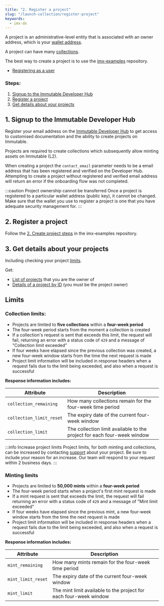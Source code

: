 ```yaml
---
title: "2. Register a project"
slug: "/launch-collection/register-project"
keywords:
  - imx-dx
---
```



A project is an administrative-level entity that is associated with an owner address, which is your [wallet address](../register-as-user/index.md).

A project can have many [collections](../register-collection/index.mdx).

The best way to create a project is to use the [imx-examples](https://github.com/immutable/imx-examples/blob/main/docs/onboarding.md#2-create-project) repository.

<ListAdmonition title="Pre-requisites" icon="🤚" type="tip">
    <ul>
    <li><a href="./register-as-user">Registering as a user</a></li>
    </ul>
</ListAdmonition>

### Steps:
1. [Signup to the Immutable Developer Hub](#1-signup-to-the-immutable-developer-hub)
2. [Register a project](#2-register-a-project)
3. [Get details about your projects](#3-get-details-about-your-projects)

## 1. Signup to the Immutable Developer Hub

Register your email address on the [Immutable Developer Hub](https://hub.immutable.com) to get access to customised documentation and the ability to create projects on Immutable.

Projects are required to create collections which subsequently allow minting assets on Immutable (L2).

When creating a project the `contact_email` parameter needs to be a email address that has been registered and verified on the Developer Hub. Attempting to create a project without registered and verified email address will return an error if the onboarding flow was not completed.

:::caution Project ownership cannot be transferred
Once a project is registered to a particular wallet address (public key), it cannot be changed. Make sure that the wallet you use to register a project is one that you have adequate security management for.
:::

## 2. Register a project

Follow the [2. Create project steps](https://github.com/immutable/imx-examples/blob/main/docs/onboarding.md#2-create-project) in the imx-examples repository.

## 3. Get details about your projects
Including checking your project [limits](#limits).

Get:
* [List of projects](https://github.com/immutable/imx-examples/blob/main/docs/administration.md#get-a-list-of-projects) that you are the owner of
* [Details of a project by ID](https://github.com/immutable/imx-examples/blob/main/docs/administration.md#get-a-project-by-id) (you must be the project owner)

## Limits
### Collection limits:
* Projects are limited to **five collections** within a **four-week period**
* The four-week period starts from the moment a collection is created
* If a collection's request is sent that exceeds this limit, the request will fail, returning an error with a status code of `429` and a message of "Collection limit exceeded"
* If four weeks have elapsed since the previous collection was created, a new four-week window starts from the time the next request is made
* Project limit information will be included in response headers when a request fails due to the limit being exceeded, and also when a request is successful

**Response information includes:**

| Attribute                | Description                                                             |
| ------------------------ | ----------------------------------------------------------------------- |
| `collection_remaining`   | How many collections remain for the four-week time period               |
| `collection_limit_reset` | The expiry date of the current four-week window                         |
| `collection_limit`       | The collection limit available to the project for each four-week window |

:::info Increase project limits
Project limits, for both minting and collections, can be increased by contacting [support](https://support.immutable.com/) about your project. Be sure to include your reason for an increase. Our team will respond to your request within 2 business days.
:::

### Minting limits
* Projects are limited to **50,000 mints** within a **four-week period**
* The four-week period starts when a project's first mint request is made
* If a mint request is sent that exceeds the limit, the request will fail returning an error with a status code of `429` and a message of "Mint limit exceeded"
* If four weeks have elapsed since the previous mint, a new four-week window starts from the time the next request is made
* Project limit information will be included in response headers when a request fails due to the limit being exceeded, and also when a request is successful

**Response information includes:**

| Attribute          | Description                                                       |
| ------------------ | ----------------------------------------------------------------- |
| `mint_remaining`   | How many mints remain for the four-week time period               |
| `mint_limit_reset` | The expiry date of the current four-week window                   |
| `mint_limit`       | The mint limit available to the project for each four-week window |

